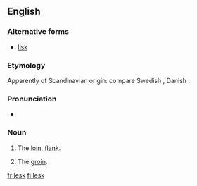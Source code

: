 ==English==

===Alternative forms===
* [[lisk]]

===Etymology===
Apparently of Scandinavian origin: compare Swedish {{term|ljumske}}, Danish {{term|lyske}}.

===Pronunciation===
* {{IPA|/lɛsk/}}

===Noun===
{{en-noun}}

# {{dialectal}} The [[loin]], [[flank]].
# {{dialectal}} The [[groin]].

[[fr:lesk]]
[[fi:lesk]]
